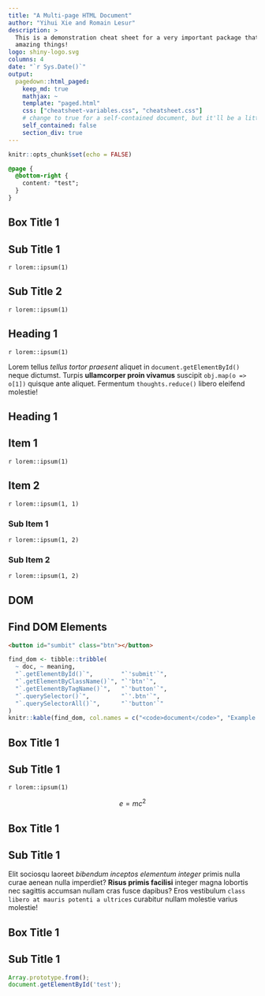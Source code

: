 ```yaml
---
title: "A Multi-page HTML Document"
author: "Yihui Xie and Romain Lesur"
description: >
  This is a demonstration cheat sheet for a very important package that does
  amazing things!
logo: shiny-logo.svg
columns: 4
date: "`r Sys.Date()`"
output:
  pagedown::html_paged:
    keep_md: true
    mathjax: ~
    template: "paged.html"
    css: ["cheatsheet-variables.css", "cheatsheet.css"]
    # change to true for a self-contained document, but it'll be a litte slower for Pandoc to render
    self_contained: false
    section_div: true
---
```


```r
knitr::opts_chunk$set(echo = FALSE)
```

```css
@page {
  @bottom-right {
    content: "test";
  }
}
```

::: box

# Box Title 1

## Sub Title 1

`r lorem::ipsum(1)`

## Sub Title 2

`r lorem::ipsum(1)`

:::

::: {.box .grid--col-span-2}
# Heading 1

`r lorem::ipsum(1)`

Lorem tellus _tellus tortor praesent_ aliquet in `document.getElementById()` neque dictumst. 
Turpis **ullamcorper proin vivamus** suscipit `obj.map(o => o[1])` quisque ante aliquet. 
Fermentum `thoughts.reduce()` libero eleifend molestie!

:::

::: {.box .grid--row-span-2 .box--shaded}
# Heading 1

## Item 1

`r lorem::ipsum(1)`

## Item 2

`r lorem::ipsum(1, 1)`

### Sub Item 1

`r lorem::ipsum(1, 2)`

### Sub Item 2

`r lorem::ipsum(1, 2)`
:::

::: {.box .box--bordered .box--border-dashed}

# DOM

## Find DOM Elements

```html
<button id="sumbit" class="btn"></button>
```

```r
find_dom <- tibble::tribble(
  ~ doc, ~ meaning,
  "`.getElementById()`",        "`'submit'`",
  "`.getElementByClassName()`", "`'btn'`",
  "`.getElementByTagName()`",   "`'button'`",
  "`.querySelector()`",         "`'.btn'`",
  "`.querySelectorAll()`",      "`'button'`"
)
knitr::kable(find_dom, col.names = c("<code>document</code>", "Example input"))
```

:::

::: box

# Box Title 1

## Sub Title 1

`r lorem::ipsum(1)`

$$e = mc^2$$

:::

::: {.box .box--inverted}

# Box Title 1

## Sub Title 1

Elit sociosqu laoreet *bibendum inceptos elementum integer* primis nulla curae aenean nulla imperdiet? **Risus primis facilisi** integer magna lobortis nec sagittis accumsan nullam cras fusce dapibus? Eros vestibulum `class libero at mauris potenti a ultrices` curabitur nullam molestie varius molestie! 

:::


::: {.box}

# Box Title 1

## Sub Title 1

```js
Array.prototype.from();
document.getElementById('test');
```

:::
